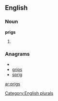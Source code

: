 ==English==

===Noun===
'''prigs'''

# {{plural of|[[prig]]}}

===Anagrams===
* {{alphagram|giprs}}
* [[grips#English|grips]]
* [[sprig#English|sprig]]

[[Category:English plurals]]

[[ar:prigs]]
